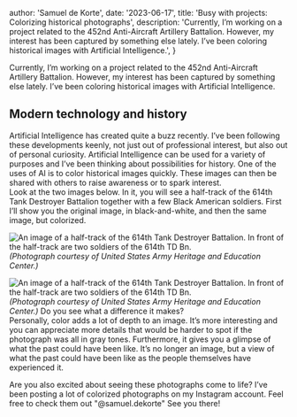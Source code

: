



  author: 'Samuel de Korte',
  date: '2023-06-17',
  title: 'Busy with projects: Colorizing historical photographs',
  description:
    'Currently, I’m working on a project related to the 452nd Anti-Aircraft Artillery Battalion. However, my interest has been captured by something else lately. I’ve been coloring historical images with Artificial Intelligence.',
}


Currently, I’m working on a project related to the 452nd Anti-Aircraft Artillery Battalion. However, my interest has been captured by something else lately. I’ve been coloring historical images with Artificial Intelligence.

## Modern technology and history
Artificial Intelligence has created quite a buzz recently. I’ve been following these developments keenly, not just out of professional interest, but also out of personal curiosity. Artificial Intelligence can be used for a variety of purposes and I’ve been thinking about possibilities for history. One of the uses of AI is to color historical images quickly. These images can then be shared with others to raise awareness or to spark interest.   
Look at the two images below. In it, you will see a half-track of the 614th Tank Destroyer Battalion together with a few Black American soldiers. First I’ll show you the original image, in black-and-white, and then the same image, but colorized.  

<Image
                src={TD614O}
                alt="An image of a half-track of the 614th Tank Destroyer Battalion. In front of the half-track are two soldiers of the 614th TD Bn."
                sizes="(min-width: 720px) 32rem, 20rem"
                className="aspect-square rotate-0 rounded-2xl bg-stone-100 object-cover dark:bg-stone-800"
              />
*(Photograph courtesy of  United States Army Heritage and Education Center.)*

<Image
                src={TD614C}
                alt="An image of a half-track of the 614th Tank Destroyer Battalion. In front of the half-track are two soldiers of the 614th TD Bn."
                sizes="(min-width: 720px) 32rem, 20rem"
                className="aspect-square rotate-0 rounded-2xl bg-stone-100 object-cover dark:bg-stone-800"
              />
*(Photograph courtesy of  United States Army Heritage and Education Center.)*
Do you see what a difference it makes?  
Personally, color adds a lot of depth to an image. It’s more interesting and you can appreciate more details that would be harder to spot if the photograph was all in gray tones. Furthermore, it gives you a glimpse of what the past could have been like. It’s no longer an image, but a view of what the past could have been like as the people themselves have experienced it.   

Are you also excited about seeing these photographs come to life? I’ve been posting a lot of colorized photographs on my Instagram account. Feel free to check them out "@samuel.dekorte" See you there!  


